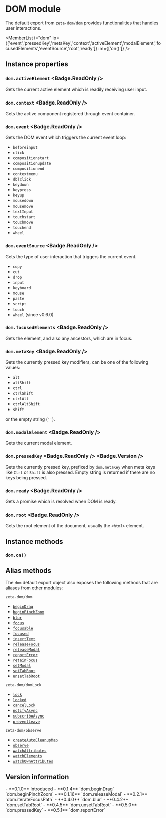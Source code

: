 <Module name="zeta-dom/dom" />

# DOM module

The default export from `zeta-dom/dom` provides functionalities that handles
user interactions.

<ImportHint
    name="dom"
    module="zeta-dom/dom"
    import="default"
    global="zeta.dom"
    expanded
/>

<MemberList
    i="dom"
    ip={['event','pressedKey','metaKey','context','activeElement','modalElement','focusedElements','eventSource','root','ready']}
    im={['on()']}
/>

## Instance properties

### `dom.activeElement` <Badge.ReadOnly />

Gets the current active element which is readily receiving user input.

### `dom.context` <Badge.ReadOnly />

Gets the active component registered through event container.

### `dom.event` <Badge.ReadOnly />

Gets the DOM event which triggers the current event loop:

- `beforeinput`
- `click`
- `compositionstart`
- `compositionupdate`
- `compositionend`
- `contextmenu`
- `dblclick`
- `keydown`
- `keypress`
- `keyup`
- `mousedown`
- `mousemove`
- `textInput`
- `touchstart`
- `touchmove`
- `touchend`
- `wheel`

### `dom.eventSource` <Badge.ReadOnly />

Gets the type of user interaction that triggers the current event.

- `copy`
- `cut`
- `drop`
- `input`
- `keyboard`
- `mouse`
- `paste`
- `script`
- `touch`
- `wheel` (since v0.6.0)

### `dom.focusedElements` <Badge.ReadOnly />

Gets the element, and also any ancestors, which are in focus.

### `dom.metaKey` <Badge.ReadOnly />

Gets the currently pressed key modifiers, can be one of the following values:

- `alt`
- `altShift`
- `ctrl`
- `ctrlShift`
- `ctrlAlt`
- `ctrlAltShift`
- `shift`

or the empty string (`''`).

### `dom.modalElement` <Badge.ReadOnly />

Gets the current modal element.

### `dom.pressedKey` <Badge.ReadOnly /> <Badge.Version />

Gets the currently pressed key, prefixed by `dom.metaKey` when meta keys like `Ctrl` or `Shift` is also pressed.
Empty string is returned if there are no keys being pressed.

### `dom.ready` <Badge.ReadOnly />

Gets a promise which is resolved when DOM is ready.

### `dom.root` <Badge.ReadOnly />

Gets the root element of the document, usually the `<html>` element.

## Instance methods

### `dom.on()`

## Alias methods

<div style={{ display: 'none '}}>
<MemberList
    i="dom"
    im={['focusable()','focused()','setTabRoot()','unsetTabRoot()','setModal()','releaseModal()','retainFocus()','releaseFocus()','focus()','blur()','reportError()']}
/>
</div>

The `dom` default export object also exposes the following methods that are aliases from other modules:

`zeta-dom/dom`

- [`beginDrag`](:)
- [`beginPinchZoom`](:)
- [`blur`](:)
- [`focus`](:)
- [`focusable`](:)
- [`focused`](:)
- [`insertText`](:)
- [`releaseFocus`](:)
- [`releaseModal`](:)
- [`reportError`](:)
- [`retainFocus`](:)
- [`setModal`](:)
- [`setTabRoot`](:)
- [`unsetTabRoot`](:)

`zeta-dom/domLock`

- [`lock`](:)
- [`locked`](:)
- [`cancelLock`](:)
- [`notifyAsync`](:)
- [`subscribeAsync`](:)
- [`preventLeave`](:)

`zeta-dom/observe`

- [`createAutoCleanupMap`](:)
- [`observe`](:)
- [`watchAttributes`](:)
- [`watchElements`](:)
- [`watchOwnAttributes`](:)

## Version information

<VersionTimeline module="zeta-dom">
- **0.1.0** Introduced
- **0.1.4** `dom.beginDrag` <br/> `dom.beginPinchZoom`
- **0.1.16** `dom.releaseModal`
- **0.2.1** `dom.iterateFocusPath`
- **0.4.0** `dom.blur`
- **0.4.2** `dom.setTabRoot`
- **0.4.5** `dom.unsetTabRoot`
- **0.5.0** `dom.pressedKey`
- **0.5.1** `dom.reportError`
</VersionTimeline>

